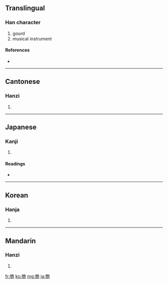 ==Translingual==

===Han character===
{{Han char|rn=20|rad=勹|as=09|sn=11|four=4721<sub>2</sub>|canj=大尸心口山 (KSPRU)}}

# gourd
# musical instrument

====References====
* {{Han ref|kx=0151.330|dkj=02544|dj=0341.170|hdz=10542.040|uh=530F|ud=21263|bh=B0CC|bd=45260}}

----

==Cantonese==

===Hanzi===
{{yue-hanzi|jyut=|y=paau4}}

# {{defn|Cantonese}}

----

==Japanese==

===Kanji===
{{ja-kanji|grade=|rs=勹09}}

# {{defn|Japanese}}

====Readings====
* {{ja-readings|on=[[ほう]] (hō)|kun=[[ひさご]] (hisago)}}

----

==Korean==

===Hanja===
{{ko-hanja|hangeul=포|rv=po|mr=p'o}}

# {{defn|Korean}}

----

==Mandarin==

===Hanzi===
{{cmn-hanzi|pin=[[páo]] ([[pao2]])|wg=p'ao<sup>2</sup>}}

# {{defn|Mandarin}}

[[fr:匏]]
[[ko:匏]]
[[mg:匏]]
[[ja:匏]]